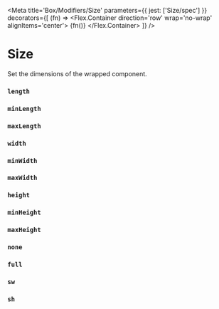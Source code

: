 

<Meta
  title='Box/Modifiers/Size'
  parameters={{ jest: ['Size/spec'] }}
  decorators={[
    (fn) => <Flex.Container direction='row' wrap='no-wrap' alignItems='center'>
      <Box>
        {fn()}
      </Box>
    </Flex.Container>
  ]}
/>

# Size

Set the dimensions of the wrapped component.

<Preview>
  <Story name='Default'>
    <Size length='x80'>
      <Tile />
    </Size>
  </Story>
</Preview>

<Props of={Size} />

### `length`

<Preview>
  <Story name='length prop'>
    <Margins all='x8'>
      <Size length='x40'>
        <Tile padding='none' />
      </Size>
      <Size length='x80'>
        <Tile padding='none' />
      </Size>
      <Size length='x120'>
        <Tile padding='none' />
      </Size>
    </Margins>
  </Story>
</Preview>

### `minLength`

<Preview>
  <Story name='minLength prop'>
    <Size length='none' minLength='x80'>
      <Tile padding='none' />
    </Size>
  </Story>
</Preview>

### `maxLength`

<Preview>
  <Story name='maxLength prop'>
    <Size length='x1600' maxLength='x80'>
      <Tile padding='none' />
    </Size>
  </Story>
</Preview>

### `width`

<Preview>
  <Story name='width prop'>
    <Margins all='x8'>
      <Size height='x40'>
        <Size width='x40'>
          <Tile padding='none' />
        </Size>
        <Size width='x80'>
          <Tile padding='none' />
        </Size>
        <Size width='x120'>
          <Tile padding='none' />
        </Size>
      </Size>
    </Margins>
  </Story>
</Preview>

### `minWidth`

<Preview>
  <Story name='minWidth prop'>
    <Size width='none' minWidth='x80' height='x40'>
      <Tile padding='none' />
    </Size>
  </Story>
</Preview>

### `maxWidth`

<Preview>
  <Story name='maxWidth prop'>
    <Size width='x1600' maxWidth='x80' height='x40'>
      <Tile padding='none' />
    </Size>
  </Story>
</Preview>

### `height`

<Preview>
  <Story name='height prop'>
    <Margins all='x8'>
      <Size width='x40'>
        <Size height='x40'>
          <Tile padding='none' />
        </Size>
        <Size height='x80'>
          <Tile padding='none' />
        </Size>
        <Size height='x120'>
          <Tile padding='none' />
        </Size>
      </Size>
    </Margins>
  </Story>
</Preview>

### `minHeight`

<Preview>
  <Story name='minHeight prop'>
    <Size width='x40' height='none' minHeight='x80'>
      <Tile padding='none' />
    </Size>
  </Story>
</Preview>

### `maxHeight`

<Preview>
  <Story name='maxHeight prop'>
    <Size width='x40' height='x1600' maxHeight='x80'>
      <Tile padding='none' />
    </Size>
  </Story>
</Preview>

### `none`

<Preview>
  <Story name='none'>
    <Size width='none' height='x40'>
      <Tile padding='none' />
    </Size>
  </Story>
</Preview>

### `full`

<Preview>
  <Story name='full'>
    <Size width='full' height='x40'>
      <Tile padding='none' />
    </Size>
  </Story>
</Preview>

### `sw`

<Preview>
  <Story name='sw'>
    <Size width='sw' height='x40'>
      <Tile padding='none' />
    </Size>
  </Story>
</Preview>

### `sh`

<Preview>
  <Story name='sh'>
    <Size width='x40' height='sh'>
      <Tile padding='none' />
    </Size>
  </Story>
</Preview>

